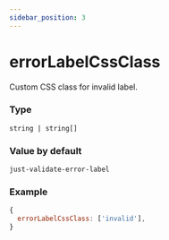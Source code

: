 ```yaml
---
sidebar_position: 3
---
```


# errorLabelCssClass

Custom CSS class for invalid label.

### Type

`string | string[]`

### Value by default

`just-validate-error-label`

### Example

```js
{
  errorLabelCssClass: ['invalid'],
}
```
